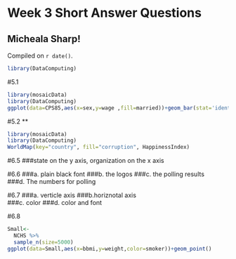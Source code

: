 # Week 3 Short Answer Questions

## Micheala Sharp!

<!-- leave this material as is -->
Compiled on `r date()`.

```r
library(DataComputing)
```
<!-- put your content after this line -->


#5.1
```r
library(mosaicData)
library(DataComputing)
ggplot(data=CPS85,aes(x=sex,y=wage ,fill=married))+geom_bar(stat='identity',position='dodge', width=.9)+ facet_wrap(~race,ncol=3) 
```

#5.2 **
```r
library(mosaicData)
library(DataComputing)
WorldMap(key="country", fill="corruption", HappinessIndex)
```

#6.5 
###state on the y axis, organization on the x axis

#6.6 
###a. plain black font 
###b. the logos 
###c. the polling results 
###d. The numbers for polling  

#6.7 
###a. verticle axis 
###b.horiznotal axis   
###c. color 
###d. color and font 

#6.8
```r
Small<-
  NCHS %>%
  sample_n(size=5000)
ggplot(data=Small,aes(x=bbmi,y=weight,color=smoker))+geom_point()
```




